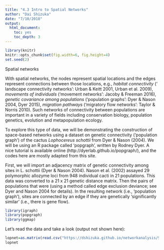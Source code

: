```yaml
---
title: "4.3 Intro to Spatial Networks"
author: "Dai Shizuka"
date: "7/10/2018"
output: 
  html_document:
    toc: yes
    toc_depth: 3
---
```


```r
library(knitr)
knitr::opts_chunk$set(fig.width=6, fig.height=4) 
set.seed(2)
```

Spatial networks

With spatial networks, the nodes represent spatial locations and the edges represent connections between those locations, e.g., *habitat connectivity* (‘ landscape connectivity networks’: Urban & Keitt 2001, Urban et al. 2009), *movements of individuals* (‘movement networks’: Jacoby & Freeman 2016), *genetic covariance among populations* (‘population graphs’: Dyer & Nason 2004, Dyer 2015), *migration pathways* (‘migratory flow networks’: Taylor & Norris 2010). Such networks of connectivity between populations are important in a variety of fields including conservation biology, population genetics, evolution and metapopulation ecology.

To explore this type of data, we will be demonstrating the construction of space-based networks using a dataset on genetic connectivity (‘population graph’) of the cactus *Lophocereus schottii* from Dyer & Nason (2004). We will be using an R package called ‘popgraph’, written by Rodney Dyer. A nice tutorial is available online (http://dyerlab.github.io/popgraph/), and the codes here are mostly adapted from this site.

First, we will import an adjacency matrix of genetic connectivity among sites in L. schottii (Dyer & Nason 2004). Nason et al. (2002) assayed 29 polymorphic allozyme loci from 948 individual cacti in 21 populations. This data was converted to a 21 x 21 genetic distance matrix. Then the pairs of populations that were (using a method called edge exclusion deviance; see Dyer and Nason 2004 for details). In the resulting network (i.e., ‘population graph’), sites are connected by an edge if they are genetically ‘significantly similar’ (i.e., there is gene flow).

```r
library(igraph)
library(popgraph)
library(ggmap)
```

Let’s read the data and take a look (output not shown here):
```r
lopnet=as.matrix(read.csv("https://dshizuka.github.io/networkanalysis/SampleData/lopho_network.csv", header=T, row.names=1)) #From Dyer et al. 2004
lopnet
```